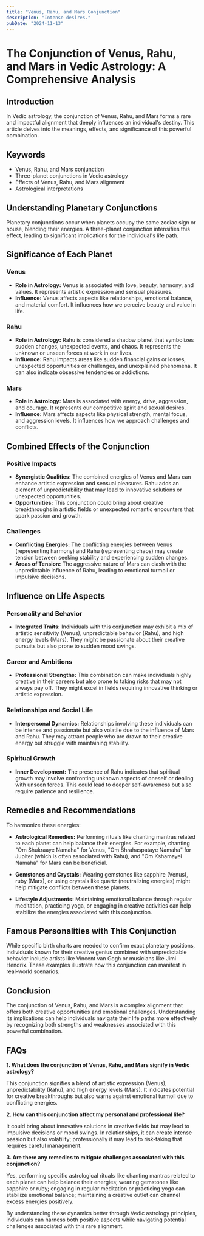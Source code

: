 ```yaml
---
title: "Venus, Rahu, and Mars Conjunction"
description: "Intense desires."
pubDate: "2024-11-13"
---
```


# The Conjunction of Venus, Rahu, and Mars in Vedic Astrology: A Comprehensive Analysis

## Introduction

In Vedic astrology, the conjunction of Venus, Rahu, and Mars forms a rare and impactful alignment that deeply influences an individual's destiny. This article delves into the meanings, effects, and significance of this powerful combination.

## Keywords

- Venus, Rahu, and Mars conjunction
- Three-planet conjunctions in Vedic astrology
- Effects of Venus, Rahu, and Mars alignment
- Astrological interpretations

## Understanding Planetary Conjunctions

Planetary conjunctions occur when planets occupy the same zodiac sign or house, blending their energies. A three-planet conjunction intensifies this effect, leading to significant implications for the individual's life path.

## Significance of Each Planet

### Venus

- **Role in Astrology:** Venus is associated with love, beauty, harmony, and values. It represents artistic expression and sensual pleasures.
- **Influence:** Venus affects aspects like relationships, emotional balance, and material comfort. It influences how we perceive beauty and value in life.

### Rahu

- **Role in Astrology:** Rahu is considered a shadow planet that symbolizes sudden changes, unexpected events, and chaos. It represents the unknown or unseen forces at work in our lives.
- **Influence:** Rahu impacts areas like sudden financial gains or losses, unexpected opportunities or challenges, and unexplained phenomena. It can also indicate obsessive tendencies or addictions.

### Mars

- **Role in Astrology:** Mars is associated with energy, drive, aggression, and courage. It represents our competitive spirit and sexual desires.
- **Influence:** Mars affects aspects like physical strength, mental focus, and aggression levels. It influences how we approach challenges and conflicts.

## Combined Effects of the Conjunction

### Positive Impacts

- **Synergistic Qualities:** The combined energies of Venus and Mars can enhance artistic expression and sensual pleasures. Rahu adds an element of unpredictability that may lead to innovative solutions or unexpected opportunities.
- **Opportunities:** This conjunction could bring about creative breakthroughs in artistic fields or unexpected romantic encounters that spark passion and growth.

### Challenges

- **Conflicting Energies:** The conflicting energies between Venus (representing harmony) and Rahu (representing chaos) may create tension between seeking stability and experiencing sudden changes.
- **Areas of Tension:** The aggressive nature of Mars can clash with the unpredictable influence of Rahu, leading to emotional turmoil or impulsive decisions.

## Influence on Life Aspects

### Personality and Behavior

- **Integrated Traits:** Individuals with this conjunction may exhibit a mix of artistic sensitivity (Venus), unpredictable behavior (Rahu), and high energy levels (Mars). They might be passionate about their creative pursuits but also prone to sudden mood swings.
  
### Career and Ambitions

- **Professional Strengths:** This combination can make individuals highly creative in their careers but also prone to taking risks that may not always pay off. They might excel in fields requiring innovative thinking or artistic expression.
  
### Relationships and Social Life

- **Interpersonal Dynamics:** Relationships involving these individuals can be intense and passionate but also volatile due to the influence of Mars and Rahu. They may attract people who are drawn to their creative energy but struggle with maintaining stability.
  
### Spiritual Growth

- **Inner Development:** The presence of Rahu indicates that spiritual growth may involve confronting unknown aspects of oneself or dealing with unseen forces. This could lead to deeper self-awareness but also require patience and resilience.
  
## Remedies and Recommendations

To harmonize these energies:

- **Astrological Remedies:** Performing rituals like chanting mantras related to each planet can help balance their energies. For example, chanting "Om Shukraaye Namaha" for Venus, "Om Bhrahaspataye Namaha" for Jupiter (which is often associated with Rahu), and "Om Kshamayei Namaha" for Mars can be beneficial.
  
- **Gemstones and Crystals:** Wearing gemstones like sapphire (Venus), ruby (Mars), or using crystals like quartz (neutralizing energies) might help mitigate conflicts between these planets.

- **Lifestyle Adjustments:** Maintaining emotional balance through regular meditation, practicing yoga, or engaging in creative activities can help stabilize the energies associated with this conjunction.

## Famous Personalities with This Conjunction

While specific birth charts are needed to confirm exact planetary positions, individuals known for their creative genius combined with unpredictable behavior include artists like Vincent van Gogh or musicians like Jimi Hendrix. These examples illustrate how this conjunction can manifest in real-world scenarios.

## Conclusion

The conjunction of Venus, Rahu, and Mars is a complex alignment that offers both creative opportunities and emotional challenges. Understanding its implications can help individuals navigate their life paths more effectively by recognizing both strengths and weaknesses associated with this powerful combination.

## FAQs

**1. What does the conjunction of Venus, Rahu, and Mars signify in Vedic astrology?**

This conjunction signifies a blend of artistic expression (Venus), unpredictability (Rahu), and high energy levels (Mars). It indicates potential for creative breakthroughs but also warns against emotional turmoil due to conflicting energies.

**2. How can this conjunction affect my personal and professional life?**

It could bring about innovative solutions in creative fields but may lead to impulsive decisions or mood swings. In relationships, it can create intense passion but also volatility; professionally it may lead to risk-taking that requires careful management.

**3. Are there any remedies to mitigate challenges associated with this conjunction?**

Yes, performing specific astrological rituals like chanting mantras related to each planet can help balance their energies; wearing gemstones like sapphire or ruby; engaging in regular meditation or practicing yoga can stabilize emotional balance; maintaining a creative outlet can channel excess energies positively.

By understanding these dynamics better through Vedic astrology principles, individuals can harness both positive aspects while navigating potential challenges associated with this rare alignment.